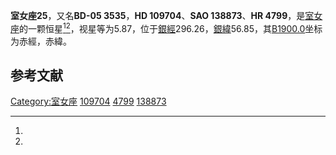 {{Starbox begin
| name = 室女座25
}}
{{Starbox observe
| epoch = [[J2000.0|J2000.0]]
| constell = [[室女座|室女座]]<ref name=SIMBAD>{{cite web
 | url=http://simbad.u-strasbg.fr/simbad/sim-id?Ident=HR+4799
 | title=Pulsating variable Star
 | publisher=Centre de Données astronomiques de Strasbourg
 | work=SIMBAD
 | accessdate=2012-07-13
 | archive-date=2016-03-18
 | archive-url=https://web.archive.org/web/20160318234427/http://simbad.u-strasbg.fr/simbad/sim-id?Ident=HR+4799
 | dead-url=no
 }}</ref><ref name=DATA>{{cite web
 | url=http://vizier.u-strasbg.fr/viz-bin/VizieR-5?-out.add=.&-source=5050&-corr=PK=HR&-out.max=9999&HR=4799
 | title=VizieR Detailed Page
 | accessdate=2012-07-13
 | archive-date=2016-03-04
 | archive-url=https://web.archive.org/web/20160304204330/http://vizier.u-strasbg.fr/viz-bin/VizieR-5?-out.add=.&-source=5050&-corr=PK=HR&-out.max=9999&HR=4799
 | dead-url=no
 }}</ref>
| 星官 = 
| ra = {{RA|12|36|47.4}}<ref name=SIMBAD /><ref name=DATA />
| dec = {{DEC|-5|49|55}}<ref name=SIMBAD /><ref name=DATA />
| appmag_v = 5.87<ref name=SIMBAD /><ref name=DATA />
}}
{{Starbox character
| class = A3V<ref name=SIMBAD /><ref name=DATA />
| b-v = 0.07<ref name=SIMBAD /><ref name=DATA />
| u-b = 0.09<ref name=SIMBAD /><ref name=DATA />
| r-i = <ref name=SIMBAD /><ref name=DATA />
| variable = 
}}
{{Starbox astrometry
| radial_v = 0.09
| prop_mo_ra = -6
| parallax = 
| p_error = 
}}
{{Starbox catalog
| names =BD-05 3535，[[SAO星表|SAO]] 138873，[[HD星表|HD]] 109704，[[HR星表|HR]] 4799}}
{{Starbox reference |Simbad=HR+4799}}
{{Starbox end}}

'''室女座25'''，又名'''BD-05 3535'''，'''HD 109704'''、'''SAO 138873'''、'''HR 4799'''，是[[室女座|室女座]]的一颗恒星<ref name=SIMBAD /><ref name=DATA />，视星等为5.87，位于[[銀道座標系|銀經]]296.26，[[銀道座標系|銀緯]]56.85，其[[B1900.0|B1900.0]]坐标为赤經{{RA|12|31|38.2}}，赤緯{{DEC|-5|56.85|51}}。

== 参考文献 ==
{{reflist}}

{{star-stub}}

{{室女座恒星}}
{{星官|进贤|1|9}}
[[Category:室女座|Category:室女座]]
[[Category:HD和HDE天體|109704]]
[[Category:HR天體|4799]]
[[Category:SAO天體|138873]]